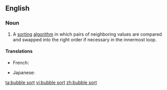 ==English==

===Noun===
{{wikipedia}}
{{en-noun}}

# {{lb|en|computing}} A [[sort]]ing [[algorithm]] in which pairs of neighboring values are compared and swapped into the right order if necessary in the innermost loop.

====Translations====
{{trans-top|sorting algorithm}}
* French: {{t|fr|tri à bulles|m}}
{{trans-mid}}
* Japanese: {{t|ja|バブルソート|tr=baburu sōto}}
{{trans-bottom}}

[[ta:bubble sort]]
[[vi:bubble sort]]
[[zh:bubble sort]]